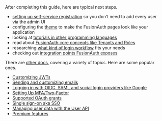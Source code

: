 After completing this guide, here are typical next steps.

* [setting up self-service registration](/docs/lifecycle/register-users/basic-registration-forms) so you don't need to add every user via the admin UI
* configuring the [theme](/docs/customize/look-and-feel/) to make the FusionAuth pages look like your application
* looking at [tutorials in other programming languages](/docs/v1/tech/tutorials/)
* read about [FusionAuth core concepts like Tenants and Roles](/docs/v1/tech/core-concepts/)
* researching [what kind of login workflow](/learn/expert-advice/authentication/login-authentication-workflows) fits your needs
* checking out [integration points FusionAuth exposes](/docs/v1/tech/core-concepts/integration-points/)

There are [other docs](/docs/v1/tech/), covering a variety of topics. Here are some popular ones.

* [Customizing JWTs](/docs/v1/tech/lambdas/jwt-populate)
* [Sending and customizing emails](/docs/customize/email-and-messages/)
* [Logging in with OIDC, SAML and social login providers like Google](/docs/v1/tech/identity-providers/)
* [Setting Up MFA/Two-Factor](/docs/lifecycle/authenticate-users/multi-factor-authentication)
* [Supported OAuth grants](/docs/lifecycle/authenticate-users/oauth/)
* [Single sign-on aka SSO](/docs/lifecycle/authenticate-users/single-sign-on)
* [Managing user data with the User API](/docs/apis/users)
* [Premium features](/docs/v1/tech/premium-features/)

